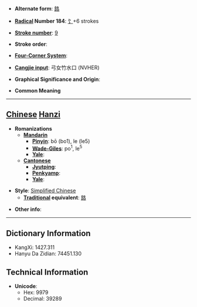 * '''Alternate form''': [[餎]]

* '''[[Wiktionary:Chinese radical index| Radical]] Number 184''': [[Wiktionary:Chinese radical index 饣|饣]]+6 strokes

* '''[[Wiktionary:Chinese total strokes index|Stroke number]]''': [[Wiktionary:Chinese total strokes index 9|9]]

* '''Stroke order''': 

* '''[[Wiktionary:Chinese four corner index|Four-Corner System]]''': 

* '''[[Wiktionary:Chinese Cangjie index|Cangjie input]]''': 弓女竹水口 (NVHER)

* '''Graphical Significance and Origin''': 

* '''Common Meaning'''

----

== [[Chinese]] [[Hanzi]] ==

* '''Romanizations'''
** '''[[Mandarin]]'''
*** '''[[Pinyin]]''': bō (bo1), le (le5)
*** '''[[Wade-Giles]]''': po<sup>1</sup>, le<sup>5</sup>
*** '''[[Yale]]''': 
** '''[[Cantonese]]'''
*** '''[[Jyutping]]''':
*** '''[[Penkyamp]]''': 
*** '''[[Yale]]''': 

* '''Style''': [[Simplified Chinese]] 
** '''[[Traditional Chinese|Traditional]] equivalent''': [[餎]]

* '''Other info''': 

----

== Dictionary Information ==

* KangXi: 1427.311
* Hanyu Da Zidian: 74451.130

== Technical Information ==

* '''Unicode''':
** Hex: 9979
** Decimal: 39289